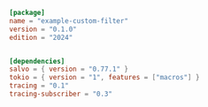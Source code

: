 ```toml  title="custom-filter/Cargo.toml"
[package]
name = "example-custom-filter"
version = "0.1.0"
edition = "2024"


[dependencies]
salvo = { version = "0.77.1" }
tokio = { version = "1", features = ["macros"] }
tracing = "0.1"
tracing-subscriber = "0.3"

```